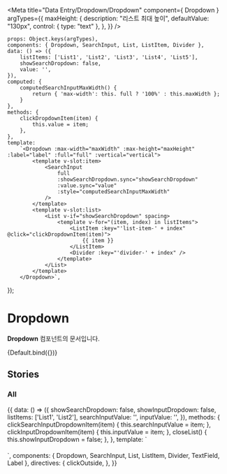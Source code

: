 
<Meta
    title="Data Entry/Dropdown/Dropdown"
    component={ Dropdown }
    argTypes={{
        maxHeight: {
            description: "리스트 최대 높이",
            defaultValue: "130px",
            control: { type: "text" },
        },
    }}
/>


    props: Object.keys(argTypes),
    components: { Dropdown, SearchInput, List, ListItem, Divider },
    data: () => ({
        listItems: ['List1', 'List2', 'List3', 'List4', 'List5'],
        showSearchDropdown: false,
        value: '',
    }),
    computed: {
        computedSearchInputMaxWidth() {
            return { 'max-width': this. full ? '100%' : this.maxWidth };
        }
    },
    methods: {
        clickDropdownItem(item) {
            this.value = item;
        },
    },
    template:
        `<Dropdown :max-width="maxWidth" :max-height="maxHeight" :label="label" :full="full" :vertical="vertical">
            <template v-slot:item>
                <SearchInput
                    full
                    :showSearchDropdown.sync="showSearchDropdown"
                    :value.sync="value"
                    :style="computedSearchInputMaxWidth"
                />
            </template>
            <template v-slot:list>
                <List v-if="showSearchDropdown" spacing>
                    <template v-for="(item, index) in listItems">
                        <ListItem :key="'list-item-' + index" @click="clickDropdownItem(item)">
                            {{ item }}
                        </ListItem>
                        <Divider :key="'divider-' + index" />
                    </template>
                </List>
            </template>
        </Dropdown>`,
});

# Dropdown

**Dropdown** 컴포넌트의 문서입니다.

<Story name="Default" height="150px">
    {Default.bind({})}
</Story>

<ArgsTable story="Default" />

## Stories
### All
<Canvas>
    <Story name="All" height="240px">
        {{
            data: () => ({
                showSearchDropdown: false,
                showInputDropdown: false,
                listItems: ['List1', 'List2'],
                searchInputValue: '',
                inputValue: '',
            }),
            methods: {
                clickSearchInputDropdownItem(item) {
                    this.searchInputValue = item;
                },
                clickInputDropdownItem(item) {
                    this.inputValue = item;
                },
                closeList() {
                    this.showInputDropdown = false;
                },
            },
            template: `
                <div>
                    <div style="margin-bottom: 20px">
                        <Dropdown max-width="230px" label="searchInput Dropdown">
                            <template v-slot:item>
                                <SearchInput
                                    full
                                    :showSearchDropdown.sync="showSearchDropdown"
                                    :value.sync="searchInputValue"
                                    style="width: 230px"
                                />
                            </template>
                            <template v-slot:list v-if="showSearchDropdown">
                                <Label type="dataDisplay" style="margin: 4px 0">
                                    인기검색어
                                </Label>
                                <List spacing>
                                    <template v-for="(item, index) in listItems">
                                        <ListItem
                                            size="small"
                                            :key="'list-item-' + index"
                                            @click="clickSearchInputDropdownItem(item)"
                                        >
                                            {{ item }}
                                        </ListItem>
                                        <Divider :key="'divider-' + index" />
                                    </template>
                                </List>
                            </template>
                        </Dropdown>
                    </div>
                    <Dropdown max-width="230px" label="Input Dropdown">
                        <template v-slot:item>
                            <TextField
                                v-click-outside="closeList"
                                :value.sync="inputValue"
                                outline
                                full
                                @click="showInputDropdown = !showInputDropdown"
                                style="width: 230px"
                            />
                        </template>
                        <template v-slot:list>
                            <List v-if="showInputDropdown" spacing>
                                <template v-for="(item, index) in listItems">
                                    <ListItem :key="'list-item-' + index" @click="clickInputDropdownItem(item)">
                                        {{ item }}
                                    </ListItem>
                                    <Divider :key="'divider-' + index" />
                                </template>
                            </List>
                        </template>
                    </Dropdown>
                </div>
            `,
            components: { Dropdown, SearchInput, List, ListItem, Divider, TextField, Label },
            directives: {
                clickOutside,
            },
        }}
    </Story>
</Canvas>
